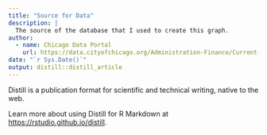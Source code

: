 ```yaml
---
title: "Source for Data"
description: |
  The source of the database that I used to create this graph.
author:
  - name: Chicago Data Portal
    url: https://data.cityofchicago.org/Administration-Finance/Current-Employee-Names-Salaries-and-Position-Title/xzkq-xp2w
date: "`r Sys.Date()`"
output: distill::distill_article
---
```



Distill is a publication format for scientific and technical writing, native to the web. 

Learn more about using Distill for R Markdown at <https://rstudio.github.io/distill>.





